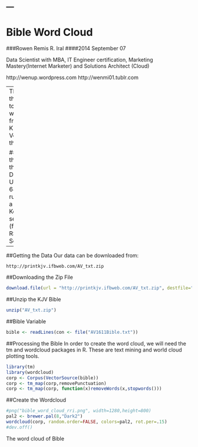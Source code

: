 ---
---
Bible Word Cloud
=============================
###Rowen Remis R. Iral
####2014 September 07

Data Scientist with MBA, IT Engineer certification, Marketing Mastery(Internet Marketer) and Solutions Architect (Cloud)

http://wenup.wordpress.com
http://wenmi01.tublr.com

--
The goal of this data is to show the word cloud from the King James Version of the Bible.

##System that Run this knitted Document
Ubuntu 64-bit running on a Koding.com server (free)
  with RStudio Server

--
##Getting the Data
Our data can be downloaded from:
```
http://printkjv.ifbweb.com/AV_txt.zip
```

##Downloading the Zip File
```r
download.file(url = "http://printkjv.ifbweb.com/AV_txt.zip", destfile="AV_txt.zip", method="curl")
```

##Unzip the KJV Bible
```r
unzip("AV_txt.zip")
```

##Bible Variable
```r
bible <- readLines(con <- file("AV1611Bible.txt"))
```

##Processing the Bible
In order to create the word cloud, we will need the tm and wordcloud packages in R.
These are text mining and world cloud plotting tools.
```r
library(tm)
library(wordcloud)
corp <- Corpus(VectorSource(bible))
corp <- tm_map(corp,removePunctuation)
corp <- tm_map(corp, function(x)removeWords(x,stopwords()))
```

##Create the Wordcloud
```r
#png("bible_word_cloud_rri.png", width=1280,height=800)
pal2 <- brewer.pal(8,"Dark2")
wordcloud(corp, random.order=FALSE, colors=pal2, rot.per=.15)
#dev.off()
```
The word cloud of Bible